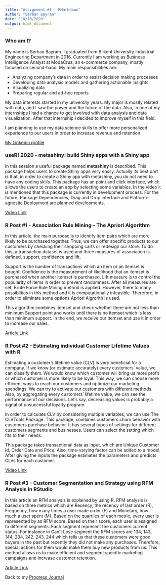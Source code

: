 ```yaml
---
title: "Assignment #1 - RMarkdown"
author: "Serhan Bayram"
date: "10/18/2020"
output: html_document
---
```


### Who am I?

My name is Serhan Bayram. I graduated from Bilkent University Industrial Engineering Department in 2016. Currently I am working as Business Intelligence Analyst at ModaCruz, an e-commerce company, mostly focused on second-hand. My main responsibilities are:

* Analyzing company’s data in order to assist decision making processes 
* Developing data analysis models and gathering actionable insights  
* Visualizing data 
* Preparing regular and ad-hoc reports

My data interests started in my university years. My major is mostly related with data, and I saw the power and the future of the data. Also, in one of my internships I had a chance to get involved with data analysis and data visualization. After that internship I decided to improve myself in this field. 

I am planning to use my data science skills to offer more personalized experience to our users in order to increase revenue and retention.

[My Linkedin profile](https://www.linkedin.com/in/serhanbayram/)

### useR! 2020 - metashiny: build Shiny apps with a Shiny app

In this session a useful package named __metashiny__ is described. This package helps users to create Shiny apps very easily. Actually its best part is that, in order to create a Shiny app with metashiny, you do not need to have any coding skills. This package has an point and click interface, which allows the users to create an app by selecting some variables. In the video it is mentioned that this package is currently in development process. For the future, Package Dependencies, Drag and Drop interface and Platform-agnostic Deployment are planned developments. 

[Video Link](https://www.youtube.com/watch?v=0hmQer9l4eY)

### R Post #1 - Association Rule Mining – The Apriori Algorithm

In this article, the main purpose is to identify item pairs which are more likely to be purchased together. Thus, we can offer specific products to our customers by checking their shopping carts or redesign our store. To do this, a transaction dataset is used and three measures of association is defined, support, confidence and lift. 

Support is the number of transactions which an item or an itemset is bought. Confidence is the measurement of likelihood that an itemset is purchased when another itemset is purchased. Lift measure is to control the popularity of items in order to prevent randomness. After all measures are set, Brute Force Rule Mining method is applied. However, there to many possiblities in this method and it is computationally infeasible. Therefore, in order to eliminate some options Apriori Algrorith is used. 

This algorithm combines itemset and check whether there are not less than minimum Support point and works until there is no itemset which is less than minimum support.
In the end, we receive our itemset and use it in order to increase our sales.

[Article Link](https://oliviapointon.wordpress.com/2019/11/02/association-rule-mining-the-apriori-algorithm/)

### R Post #2 - Estimating individual Customer Lifetime Values with R

Estimating a customer's lifetime value (CLV) is very beneficial for a company. If we know (or estimate accurately) every customers' value, we can classify them. We would know which customer will bring us more profit or which customer is more likely to be loyal. This way, we can choose more efficient ways to reach our customers and optimize our marketing spendings. We can try to activate our customers with different methods. Also, by aggregating every customers' lifetime value, we can see the performance of our decisions. Let's say, decreasing values is probably a signal of unsuccessful loyalty program.

In order to calculate CLV by considering multiple variables, we can use The CLVTools Package. This package, combines customers churn behavior with customers purchase behavior. It has several types of settings for different customers segments and businesses. Users can select the setting which fits to their needs.

This package takes transactional data as input, which are Unique Customer Id, Order Date and Price. Also, time-varying factor can be added to a model. After giving the inputs the package estimates the parameters and predicts CLVs for each customer.

[Video Link](https://www.youtube.com/watch?v=KJCYjjWNgLM)

### R Post #3 - Customer Segmentation and Strategy using RFM Analysis in RStudio

In this article an RFM analysis is explained by using R. RFM analysis is based on three metrics which are Recency, the recency of last order (R), Frequency, how many times a user made order (F) and Monetary, how much a user spent (M). Based on the quartiles of each metric, every user is represented by an RFM score. Based on their score, each user is assigned to different segments. Each segment represent the customers current status. For instance in Can't Lose segment the RFM scores are 134, 143, 144, 234, 242, 243, 244 which tells us that these customers were good buyers in the past but recently they did not make any purchases. Therefore, special actions for them would make them buy new products from us. This method allows us to make efficient and segment specific marketing campaigns and increase customer retention.

[Article Link](https://medium.com/@triimamwicaksono_47213/customer-segmentation-and-strategy-using-rfm-analysis-in-rstudio-be79118c8235)


Back to my [Progress Journal](https://pjournal.github.io/mef04-SBMEFBDA/)
